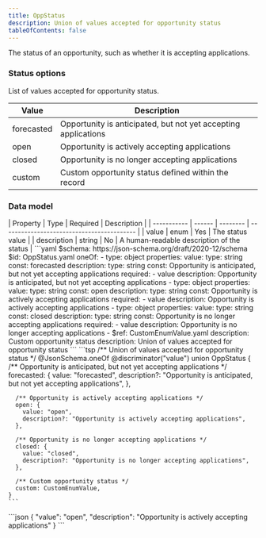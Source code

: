 ```yaml
---
title: OppStatus
description: Union of values accepted for opportunity status
tableOfContents: false
---
```



The status of an opportunity, such as whether it is accepting applications.

### Status options

List of values accepted for opportunity status.

| Value      | Description                                                    |
| ---------- | -------------------------------------------------------------- |
| forecasted | Opportunity is anticipated, but not yet accepting applications |
| open       | Opportunity is actively accepting applications                 |
| closed     | Opportunity is no longer accepting applications                |
| custom     | Custom opportunity status defined within the record            |

### Data model

<Tabs>
  <TabItem label="Table">
  | Property    | Type   | Required | Description                                |
  | ----------- | ------ | -------- | ------------------------------------------ |
  | value       | enum   | Yes      | The status value                           |
  | description | string | No       | A human-readable description of the status |
  </TabItem>

  <TabItem label="JSON Schema">
  ```yaml
  $schema: https://json-schema.org/draft/2020-12/schema
  $id: OppStatus.yaml
  oneOf:
    - type: object
      properties:
        value:
          type: string
          const: forecasted
        description:
          type: string
          const: Opportunity is anticipated, but not yet accepting applications
      required:
        - value
      description: Opportunity is anticipated, but not yet accepting applications
    - type: object
      properties:
        value:
          type: string
          const: open
        description:
          type: string
          const: Opportunity is actively accepting applications
      required:
        - value
      description: Opportunity is actively accepting applications
    - type: object
      properties:
        value:
          type: string
          const: closed
        description:
          type: string
          const: Opportunity is no longer accepting applications
      required:
        - value
      description: Opportunity is no longer accepting applications
    - $ref: CustomEnumValue.yaml
      description: Custom opportunity status
  description: Union of values accepted for opportunity status
  ```
  </TabItem>

  <TabItem label="TypeSpec">
    ```tsp
    /** Union of values accepted for opportunity status */
    @JsonSchema.oneOf
    @discriminator("value")
    union OppStatus {
      /** Opportunity is anticipated, but not yet accepting applications */
      forecasted: {
        value: "forecasted",
        description?: "Opportunity is anticipated, but not yet accepting applications",
      },

      /** Opportunity is actively accepting applications */
      open: {
        value: "open",
        description?: "Opportunity is actively accepting applications",
      },

      /** Opportunity is no longer accepting applications */
      closed: {
        value: "closed",
        description?: "Opportunity is no longer accepting applications",
      },

      /** Custom opportunity status */
      custom: CustomEnumValue,
    }
    ```
  </TabItem>

  <TabItem label="Example">
  ```json
  {
    "value": "open",
    "description": "Opportunity is actively accepting applications"
  }
  ```
  </TabItem>
</Tabs> 
